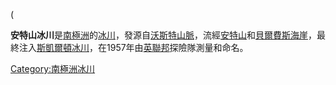 ({{Coord|78|49|S|161|30|E|display=title}}

'''安特山冰川'''是[[南極洲|南極洲]]的[[冰川|冰川]]，發源自[[沃斯特山脈|沃斯特山脈]]，流經[[安特山|安特山]]和[[貝爾費斯海崖|貝爾費斯海崖]]，最終注入[[斯凱爾頓冰川|斯凱爾頓冰川]]，在1957年由[[英聯邦|英聯邦]]探險隊測量和命名。

{{Antarctica-geo-stub}}
[[Category:南極洲冰川|Category:南極洲冰川]]